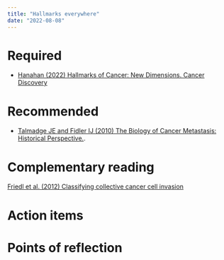 ```yaml
---
title: "Hallmarks everywhere"
date: "2022-08-08"
---
```




# Required

- [Hanahan (2022) Hallmarks of Cancer: New Dimensions. Cancer Discovery](https://10.1158/2159-8290.CD-21-1059)


# Recommended

- [Talmadge JE and Fidler IJ (2010) The Biology of Cancer Metastasis:
Historical Perspective.](doi:10.1158/0008-5472.CAN-10-1040).


# Complementary reading

[Friedl et al. (2012) Classifying collective cancer cell invasion](https://www.nature.com/articles/ncb2548)


# Action items  


# Points of reflection
